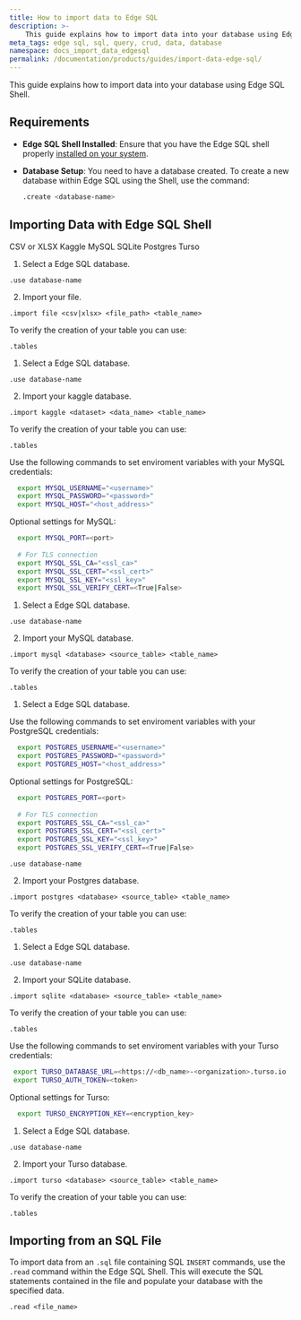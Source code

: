 ```yaml
---
title: How to import data to Edge SQL
description: >-
    This guide explains how to import data into your database using Edge SQL Shell.
meta_tags: edge sql, sql, query, crud, data, database
namespace: docs_import_data_edgesql
permalink: /documentation/products/guides/import-data-edge-sql/
---
```


 This guide explains how to import data into your database using Edge SQL Shell.

## Requirements

- **Edge SQL Shell Installed**: Ensure that you have the Edge SQL shell properly [installed on your system](/en/documentation/products/store/sql/install-edge-sql-shell/).

- **Database Setup**: You need to have a database created. To create a new database within Edge SQL using the Shell, use the command:
  
  ```sh
  .create <database-name>
  ```

## Importing Data with Edge SQL Shell

<Tabs client:visible sharedStore="Databases">
<fragment slot="tab.file">CSV or XLSX</fragment>
<fragment slot="tab.kaggle">Kaggle</fragment>
<fragment slot="tab.mysql">MySQL</fragment>
<fragment slot="tab.sqlite">SQLite</fragment>
<fragment slot="tab.postgres">Postgres</fragment>
<fragment slot="tab.turso">Turso</fragment>

<fragment slot="panel.file">
<slot name="file" />

1. Select a Edge SQL database.

```shell
.use database-name
```

2. Import your file.
   
```
.import file <csv|xlsx> <file_path> <table_name>
```
To verify the creation of your table you can use:

```shell
.tables
```
</fragment>

<fragment slot="panel.kaggle">
<slot name="Kaggle" />

1. Select a Edge SQL database.

```shell
.use database-name
```

2. Import your kaggle database.

```shell
.import kaggle <dataset> <data_name> <table_name>
```
To verify the creation of your table you can use:

```shell
.tables
```
</fragment>

<fragment slot="panel.mysql">
<slot name="MySQL" />

Use the following commands to set enviroment variables with your MySQL credentials:

```sh
  export MYSQL_USERNAME="<username>"
  export MYSQL_PASSWORD="<password>"
  export MYSQL_HOST="<host_address>"
```

Optional settings for MySQL:

```sh
  export MYSQL_PORT=<port>
  
  # For TLS connection
  export MYSQL_SSL_CA="<ssl_ca>"
  export MYSQL_SSL_CERT="<ssl_cert>"
  export MYSQL_SSL_KEY="<ssl_key>"
  export MYSQL_SSL_VERIFY_CERT=<True|False>
```

1. Select a Edge SQL database.

```shell
.use database-name
```

2. Import your MySQL database.

```shell
.import mysql <database> <source_table> <table_name>
```
To verify the creation of your table you can use:

```shell
.tables
```

</fragment>
<fragment slot="panel.postgres">
<slot name="Postgres" />

1. Select a Edge SQL database.

Use the following commands to set enviroment variables with your PostgreSQL credentials:

```sh
  export POSTGRES_USERNAME="<username>"
  export POSTGRES_PASSWORD="<password>"
  export POSTGRES_HOST="<host_address>"
```

Optional settings for PostgreSQL:

```sh
  export POSTGRES_PORT=<port>
  
  # For TLS connection
  export POSTGRES_SSL_CA="<ssl_ca>"
  export POSTGRES_SSL_CERT="<ssl_cert>"
  export POSTGRES_SSL_KEY="<ssl_key>"
  export POSTGRES_SSL_VERIFY_CERT=<True|False>
```

```shell
.use database-name
```

2. Import your Postgres database.

```shell
.import postgres <database> <source_table> <table_name>
```
To verify the creation of your table you can use:

```shell
.tables
```

</fragment>

<fragment slot="panel.sqlite">
<slot name="SQLite" />

1. Select a Edge SQL database.

```shell
.use database-name
```

2. Import your SQLite database.

```shell
.import sqlite <database> <source_table> <table_name>
```
To verify the creation of your table you can use:

```shell
.tables
```

</fragment>
<fragment slot="panel.turso">
<slot name="Turso" />

Use the following commands to set enviroment variables with your Turso credentials:

```sh
 export TURSO_DATABASE_URL=<https://<db_name>-<organization>.turso.io
 export TURSO_AUTH_TOKEN=<token>
 ```

 Optional settings for Turso:
```sh
  export TURSO_ENCRYPTION_KEY=<encryption_key>
```

1. Select a Edge SQL database.

```shell
.use database-name
```

2. Import your Turso database.

```shell
.import turso <database> <source_table> <table_name>
```
To verify the creation of your table you can use:

```shell
.tables
```

</fragment>
</Tabs>

## Importing from an SQL File

To import data from an `.sql` file containing SQL `INSERT` commands, use the `.read` command within the Edge SQL Shell. This will execute the SQL statements contained in the file and populate your database with the specified data.

```shell
.read <file_name>
```